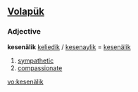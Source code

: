 ==[[Volapük]]==

===Adjective===
'''kesenälik'''
[[keliedik]] / [[kesenaylik]] = [[kesenälik]] 

# [[sympathetic]]
# [[compassionate]]

[[vo:kesenälik]]